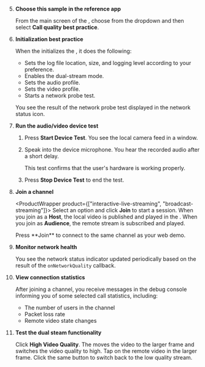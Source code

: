 
<PlatformWrapper platform="unity">

<TestHeader />

5. **Choose this sample in the reference app**

    From the main screen of the <Vpl k="CLIENT" />, choose **<Vpd k="NAME" />** from the dropdown and then select **Call quality best practice**.

1. **Initialization best practice**

    When the <Vpl k="CLIENT" /> initializes the <Vg k="ENGINE" />, it does the following:

    * Sets the log file location, size, and logging level according to your preference.
    * Enables the dual-stream mode.
    * Sets the audio profile.
    * Sets the video profile.
    * Starts a network probe test.
    
    You see the result of the network probe test displayed in the network status icon.

1. **Run the audio/video device test**

    1. Press **Start Device Test**. You see the local camera feed in a window. 
    
    1. Speak into the device microphone. You hear the recorded audio after a short delay. 
    
        This test confirms that the user's hardware is working properly.

    1. Press **Stop Device Test** to end the test.

1. **Join a channel**

    <ProductWrapper product={["interactive-live-streaming", "broadcast-streaming"]}>
    Select an option and click **Join** to start a session. When you join as a **Host**, the local video is published and played in the <Vpl k="CLIENT" />. When you join as **Audience**, the remote stream is subscribed and played.
    </ProductWrapper>

    <ProductWrapper notAllowed="interactive-live-streaming">
    Press **Join** to connect to the same channel as your web demo.
    </ProductWrapper>

1. **Monitor network health**

    You see the network status indicator updated periodically based on the result of the `onNetworkQuality` callback.

1. **View connection statistics**

    After joining a channel, you receive messages in the debug console informing you of some selected call statistics, including: 

    * The number of users in the channel
    * Packet loss rate
    * Remote video state changes 

1. **Test the dual steam functionality**

    Click **High Video Quality**. The <Vpl k="CLIENT" /> moves the video to the larger frame and switches the video quality to high. Tap on the remote video in the larger frame. Click the same button to switch back to the low quality stream.

</PlatformWrapper>
